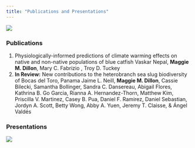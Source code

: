 ```yaml
---
title: "Publications and Presentations"
---
```


![](docs/boat.jpg){fig-align="center"}

### Publications

1.  Physiologically-informed predictions of climate warming effects on native and non-native populations of blue catfish Vaskar Nepal, **Maggie M. Dillon**, Mary C. Fabrizio , Troy D. Tuckey
2.  **In Review:** New contributions to the heterobranch sea slug biodiversity of Bocas del Toro, Panama Jaime L. Neill, **Maggie M. Dillon**, Cassie Bilecki, Samantha Bollinger, Sandra C. Dansereau, Abigail Flores, Kathrina B. Go Garcia, Rianna A. Hernandez-Thorn, Matthew Kim, Priscilla V. Martinez, Casey B. Pua, Daniel F. Ramirez, Daniel Sebastian, Jordyn A. Scott, Betty Wong, Abby A. Yuen, Jeremy T. Claisse, & Ángel Valdés

### Presentations

![](docs/geohab.jpg){fig-align="center"}
